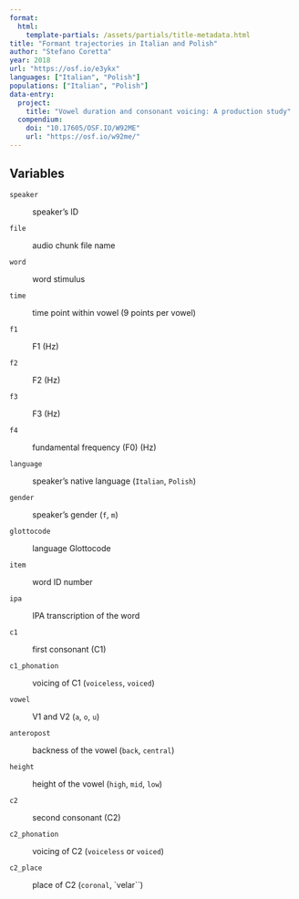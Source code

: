 ```yaml
---
format: 
  html:
    template-partials: /assets/partials/title-metadata.html
title: "Formant trajectories in Italian and Polish"
author: "Stefano Coretta"
year: 2018
url: "https://osf.io/e3ykx"
languages: ["Italian", "Polish"]
populations: ["Italian", "Polish"]
data-entry:
  project:
    title: "Vowel duration and consonant voicing: A production study"
  compendium:
    doi: "10.17605/OSF.IO/W92ME"
    url: "https://osf.io/w92me/"
---
```


## Variables

`speaker`

:   speaker's ID

`file`

:   audio chunk file name

`word`

:   word stimulus

`time`

:   time point within vowel (9 points per vowel)

`f1`

:   F1 (Hz)

`f2`

:   F2 (Hz)

`f3`

:   F3 (Hz)

`f4`

:   fundamental frequency (F0) (Hz)

`language`

:   speaker's native language (`Italian`, `Polish`)

`gender`

:   speaker's gender (`f`, `m`)

`glottocode`

:   language Glottocode

`item`

:   word ID number

`ipa`

:   IPA transcription of the word

`c1`

:   first consonant (C1)

`c1_phonation`

:   voicing of C1 (`voiceless`, `voiced`)

`vowel`

:   V1 and V2 (`a`, `o`, `u`)

`anteropost`

:   backness of the vowel (`back`, `central`)

`height`

:   height of the vowel (`high`, `mid`, `low`)

`c2`

:   second consonant (C2)

`c2_phonation`

:   voicing of C2 (`voiceless` or `voiced`)

`c2_place`

:   place of C2 (`coronal`, \`velar\`\`)
